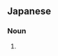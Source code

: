 ==Japanese==
{{ja-kanjitab|sort=らっこ|だつ|k1=らっ|こ|yomi=irr}}

{{ateji|c=y|sort=らっこ}}

===Noun===
{{ja-noun|らっこ|ラッコ}}

# {{alternative spelling of|猟虎|lang=ja}}